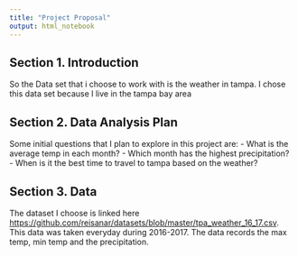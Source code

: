 ```yaml
---
title: "Project Proposal"
output: html_notebook
---
```



## Section 1. Introduction

So the Data set that i choose to work with is the weather in tampa. I chose this data set because I live in the tampa bay area

## Section 2. Data Analysis Plan

Some initial questions that I plan to explore in this project are:
- What is the average temp in each month?
- Which month has the highest precipitation?
- When is it the best time to travel to tampa based on the weather?

## Section 3. Data

The dataset I choose is linked here <https://github.com/reisanar/datasets/blob/master/tpa_weather_16_17.csv>. This data was taken everyday during 2016-2017. The data records the max temp, min temp and the precipitation.
